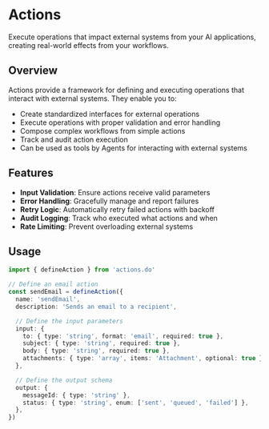 # Actions

Execute operations that impact external systems from your AI applications, creating real-world effects from your workflows.

## Overview

Actions provide a framework for defining and executing operations that interact with external systems. They enable you to:

- Create standardized interfaces for external operations
- Execute operations with proper validation and error handling
- Compose complex workflows from simple actions
- Track and audit action execution
- Can be used as tools by Agents for interacting with external systems

## Features

- **Input Validation**: Ensure actions receive valid parameters
- **Error Handling**: Gracefully manage and report failures
- **Retry Logic**: Automatically retry failed actions with backoff
- **Audit Logging**: Track who executed what actions and when
- **Rate Limiting**: Prevent overloading external systems

## Usage

```typescript
import { defineAction } from 'actions.do'

// Define an email action
const sendEmail = defineAction({
  name: 'sendEmail',
  description: 'Sends an email to a recipient',

  // Define the input parameters
  input: {
    to: { type: 'string', format: 'email', required: true },
    subject: { type: 'string', required: true },
    body: { type: 'string', required: true },
    attachments: { type: 'array', items: 'Attachment', optional: true },
  },

  // Define the output schema
  output: {
    messageId: { type: 'string' },
    status: { type: 'string', enum: ['sent', 'queued', 'failed'] },
  },
})
```
